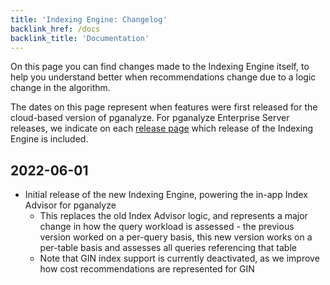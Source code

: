 ```yaml
---
title: 'Indexing Engine: Changelog'
backlink_href: /docs
backlink_title: 'Documentation'
---
```


On this page you can find changes made to the Indexing Engine itself, to help you
understand better when recommendations change due to a logic change in the
algorithm.

The dates on this page represent when features were first released for the cloud-based
version of pganalyze. For pganalyze Enterprise Server releases, we indicate on each
[release page](/docs/enterprise/releases) which release of the Indexing Engine is included.

## 2022-06-01

* Initial release of the new Indexing Engine, powering the in-app Index Advisor for pganalyze
  - This replaces the old Index Advisor logic, and represents a major change in how the query workload is assessed - the previous version worked on a per-query basis, this new version works on a per-table basis and assesses all queries referencing that table
  - Note that GIN index support is currently deactivated, as we improve how cost recommendations are represented for GIN
